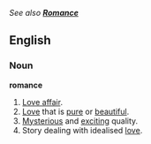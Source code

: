 ''See also '''[[Romance]]'''''
==English==
===Noun===
'''romance'''

#[[Love affair]].
#[[Love]] that is [[pure]] or [[beautiful]].
#[[Mysterious]] and [[exciting]] quality.
#Story dealing with idealised [[love]].
